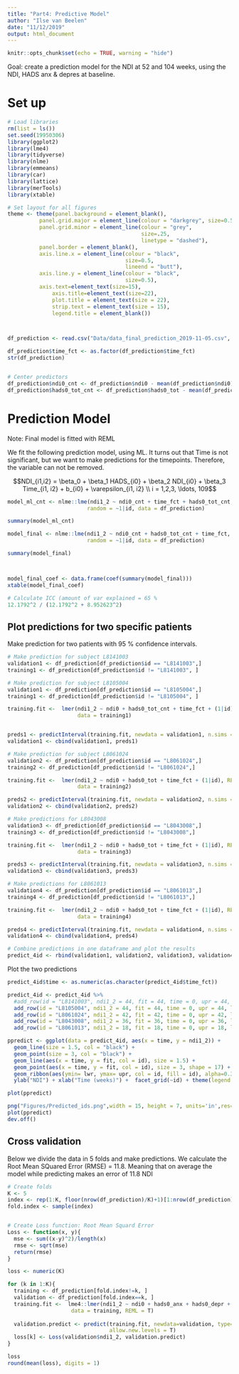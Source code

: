 ```yaml
---
title: "Part4: Predictive Model"
author: "Ilse van Beelen"
date: "11/12/2019"
output: html_document
---
```


```r
knitr::opts_chunk$set(echo = TRUE, warning = "hide")
```

Goal: create a prediction model for the NDI at 52 and 104 weeks, using the NDI, HADS anx & depres at baseline. 

# Set up

```r

# Load libraries
rm(list = ls())
set.seed(19950306)
library(ggplot2)
library(lme4)
library(tidyverse)
library(nlme)
library(emmeans)
library(car)
library(lattice)
library(merTools)
library(xtable)

# Set layout for all figures
theme <- theme(panel.background = element_blank(),
          panel.grid.major = element_line(colour = "darkgrey", size=0.5),
          panel.grid.minor = element_line(colour = "grey", 
                                          size=.25, 
                                          linetype = "dashed"),
          panel.border = element_blank(),
          axis.line.x = element_line(colour = "black", 
                                     size=0.5, 
                                     lineend = "butt"),
          axis.line.y = element_line(colour = "black", 
                                     size=0.5),
          axis.text=element_text(size=15),
              axis.title=element_text(size=22),
              plot.title = element_text(size = 22),
              strip.text = element_text(size = 15),
              legend.title = element_blank())



df_prediction <- read.csv("Data/data_final_prediction_2019-11-05.csv", sep = ",")

df_prediction$time_fct <- as.factor(df_prediction$time_fct)
str(df_prediction)


# Center predictors
df_prediction$ndi0_cnt <- df_prediction$ndi0 - mean(df_prediction$ndi0)
df_prediction$hads0_tot_cnt <- df_prediction$hads0_tot - mean(df_prediction$hads0_tot)


```


# Prediction Model

Note: Final model is fitted with REML

We fit the following prediction model, using ML. It turns out that Time is not significant, but we want to make predictions for the timepoints. Therefore, the variable can not be removed.

$$NDI_{i1,i2} = \beta_0 + \beta_1 HADS_{i0} + \beta_2 NDI_{i0} + \beta_3 Time_{i1, i2} + b_{i0} + \varepsilon_{i1, i2} \\
i = 1,2,3, \ldots, 109$$

```r


model_ml_cnt <- nlme::lme(ndi1_2 ~ ndi0_cnt + time_fct + hads0_tot_cnt, method = "ML",
                         random = ~1|id, data = df_prediction)

summary(model_ml_cnt)

model_final <- nlme::lme(ndi1_2 ~ ndi0_cnt + hads0_tot_cnt + time_fct, method = "REML",
                         random = ~1|id, data = df_prediction)

summary(model_final)



model_final_coef <- data.frame(coef(summary(model_final)))
xtable(model_final_coef)

# Calculate ICC (amount of var explained = 65 %
12.1792^2 / (12.1792^2 + 8.952623^2)

```


## Plot predictions for two specific patients


Make prediction for two patients with 95 % confidence intervals.

```r

# Make prediction for subject L8141003
validation1 <- df_prediction[df_prediction$id == "L8141003",]
training1 <- df_prediction[df_prediction$id != "L8141003", ]

# Make prediction for subject L8105004
validation1 <- df_prediction[df_prediction$id == "L8105004",]
training1 <- df_prediction[df_prediction$id != "L8105004", ]

training.fit <-  lmer(ndi1_2 ~ ndi0 + hads0_tot_cnt + time_fct + (1|id), REML = T,
                      data = training1)


preds1 <- predictInterval(training.fit, newdata = validation1, n.sims = 999)
validation1 <- cbind(validation1, preds1)

# Make prediction for subject L8061024
validation2 <- df_prediction[df_prediction$id == "L8061024",]
training2 <- df_prediction[df_prediction$id != "L8061024",]

training.fit <-  lmer(ndi1_2 ~ ndi0 + hads0_tot + time_fct + (1|id), REML = T,
                      data = training2)

preds2 <- predictInterval(training.fit, newdata = validation2, n.sims = 999)
validation2 <- cbind(validation2, preds2)

# Make predictions for L8043008
validation3 <- df_prediction[df_prediction$id == "L8043008",]
training3 <- df_prediction[df_prediction$id != "L8043008",]

training.fit <-  lmer(ndi1_2 ~ ndi0 + hads0_tot + time_fct + (1|id), REML = T,
                      data = training3)

preds3 <- predictInterval(training.fit, newdata = validation3, n.sims = 999)
validation3 <- cbind(validation3, preds3)

# Make predictions for L8061013
validation4 <- df_prediction[df_prediction$id == "L8061013",]
training4 <- df_prediction[df_prediction$id != "L8061013",]

training.fit <-  lmer(ndi1_2 ~ ndi0 + hads0_tot + time_fct + (1|id), REML = T,
                      data = training4)

preds4 <- predictInterval(training.fit, newdata = validation4, n.sims = 999)
validation4 <- cbind(validation4, preds4)

# Combine predictions in one dataframe and plot the results
predict_4id <- rbind(validation1, validation2, validation3, validation4)

```

Plot the two predictions

```r

predict_4id$time <- as.numeric(as.character(predict_4id$time_fct))

predict_4id <- predict_4id %>%
  #add_row(id = "L8141003", ndi1_2 = 44, fit = 44, time = 0, upr = 44, lwr = 44, .before = 1) %>%
  add_row(id = "L8105004", ndi1_2 = 44, fit = 44, time = 0, upr = 44, lwr = 44, .before = 1) %>%
  add_row(id = "L8061024", ndi1_2 = 42, fit = 42, time = 0, upr = 42, lwr = 42, .before =  4) %>%
  add_row(id = "L8043008", ndi1_2 = 36, fit = 36, time = 0, upr = 36, lwr = 36, .before =  7) %>%
  add_row(id = "L8061013", ndi1_2 = 18, fit = 18, time = 0, upr = 18, lwr = 18, .before =  10)

ppredict <- ggplot(data = predict_4id, aes(x = time, y = ndi1_2)) + 
  geom_line(size = 1.5, col = "black") +
  geom_point(size = 3, col = "black") +
  geom_line(aes(x = time, y = fit, col = id), size = 1.5) +
  geom_point(aes(x = time, y = fit, col = id), size = 3, shape = 17) +
  geom_ribbon(aes(ymin= lwr, ymax= upr, col = id, fill = id), alpha=0.3) + theme +
  ylab("NDI") + xlab("Time (weeks)") +  facet_grid(~id) + theme(legend.position = "none")

plot(ppredict)

png("Figures/Predicted_ids.png",width = 15, height = 7, units='in',res=300)
plot(ppredict)
dev.off()


```



## Cross validation


Below we divide the data in 5 folds and make predictions. We calculate the Root Mean SQuared Error (RMSE) = 11.8. Meaning that on average the model while predicting makes an error of 11.8 NDI

```r

# Create folds
K <- 5
index <- rep(1:K, floor(nrow(df_prediction)/K)+1)[1:nrow(df_prediction)]
fold.index <- sample(index)


# Create Loss function: Root Mean Squard Error
Loss <- function(x, y){
  mse <- sum((x-y)^2)/length(x)
  rmse <- sqrt(mse)
  return(rmse)
}

loss <- numeric(K)

for (k in 1:K){
  training <- df_prediction[fold.index!=k, ]
  validation <- df_prediction[fold.index==k, ]
  training.fit <-  lme4::lmer(ndi1_2 ~ ndi0 + hads0_anx + hads0_depr + time_fct + (1|id), 
                    data = training, REML = T)
  
  validation.predict <- predict(training.fit, newdata=validation, type='response', 
                                allow.new.levels = T)
  loss[k] <- Loss(validation$ndi1_2, validation.predict)
}

loss
round(mean(loss), digits = 1)

```

